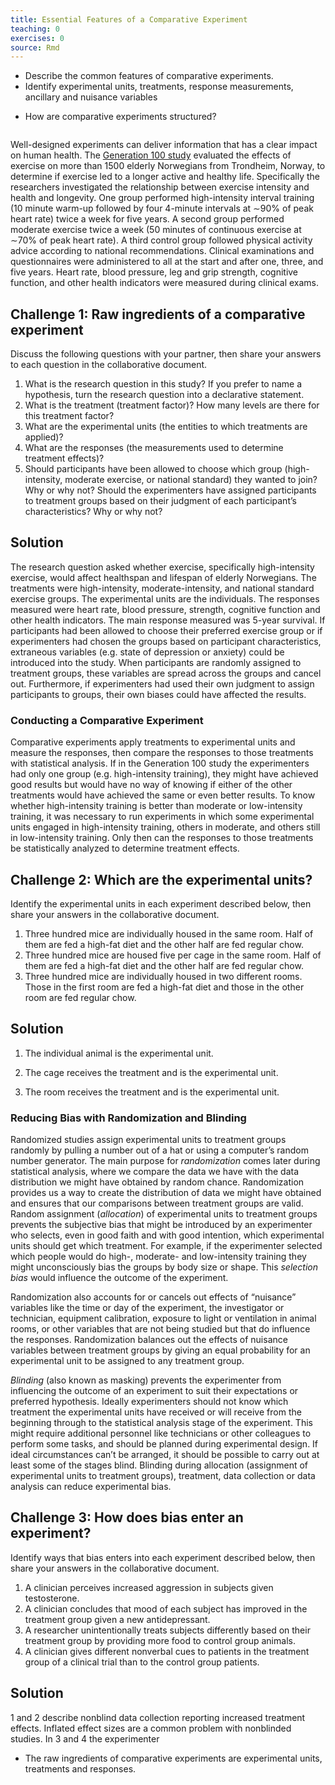 ```yaml
---
title: Essential Features of a Comparative Experiment
teaching: 0
exercises: 0
source: Rmd
---
```


::::::::::::::::::::::::::::::::::::::: objectives

- Describe the common features of comparative experiments.
- Identify experimental units, treatments, response measurements, ancillary and nuisance variables

::::::::::::::::::::::::::::::::::::::::::::::::::

:::::::::::::::::::::::::::::::::::::::: questions

- How are comparative experiments structured?

::::::::::::::::::::::::::::::::::::::::::::::::::

```r
```

Well-designed experiments can deliver information that has a clear impact on 
human health. The 
[Generation 100 study](https://bmjopen.bmj.com/content/5/2/e007519)
evaluated the effects of exercise on more than 1500 elderly Norwegians from
Trondheim, Norway, to determine if exercise led to a longer active and healthy
life. Specifically the researchers investigated the relationship between
exercise intensity and health and longevity. One group performed high-intensity
interval training (10 minute warm-up followed by four 4-minute intervals at ∼90%
of peak heart rate) twice a week for five years. A second group performed
moderate exercise twice a week (50 minutes of continuous exercise at ∼70% of
peak heart rate). A third control group followed physical activity advice
according to national recommendations.
Clinical examinations and questionnaires were administered to all at the start
and after one, three, and five years. Heart rate, blood pressure, leg and grip
strength, cognitive function, and other health indicators were measured during
clinical exams.

:::::::::::::::::::::::::::::::::::::::  challenge

## Challenge 1: Raw ingredients of a comparative experiment

Discuss the following questions with your partner, then share your answers
to each question in the collaborative document.

1. What is the research question in this study? If you prefer to name a
  hypothesis, turn the research question into a declarative statement.
2. What is the treatment (treatment factor)? How many levels are there for
  this treatment factor?
3. What are the experimental units (the entities to which treatments are
  applied)?
4. What are the responses (the measurements used to determine treatment
  effects)?
5. Should participants have been allowed to choose which group
  (high-intensity, moderate exercise, or national standard) they wanted to
  join? Why or why not? Should the experimenters have assigned participants
  to treatment groups based on their judgment of each participant's
  characteristics? Why or why not?

:::::::::::::::  solution

## Solution

The research question asked whether exercise, specifically high-intensity
exercise, would affect healthspan and lifespan of elderly Norwegians. The
treatments were high-intensity, moderate-intensity, and national standard
exercise groups. The experimental units are the individuals. The responses
measured were heart rate, blood pressure, strength, cognitive function and
other health indicators. The main response measured was 5-year survival.
If participants had been allowed to choose their preferred exercise group
or if experimenters had chosen the groups based on participant
characteristics, extraneous variables (e.g. state of depression or anxiety) 
could be introduced into the study. When participants are randomly assigned to
treatment groups, these variables are spread across the groups and cancel
out. Furthermore, if experimenters had used their own judgment to assign
participants to groups, their own biases could have affected the results.



:::::::::::::::::::::::::

::::::::::::::::::::::::::::::::::::::::::::::::::

### Conducting a Comparative Experiment

Comparative experiments apply treatments to experimental units and measure the
responses, then compare the responses to those treatments with statistical
analysis. If in the Generation 100 study the experimenters had only one group
(e.g. high-intensity training), they might have achieved good results but would 
have no way of knowing if either of the other treatments would have achieved the 
same or even better results. To know whether high-intensity training is better 
than moderate or low-intensity training, it was necessary to run experiments in 
which some experimental units engaged in high-intensity training, others in 
moderate, and others still in low-intensity training. Only then can the 
responses to those treatments be statistically analyzed to determine treatment effects.

:::::::::::::::::::::::::::::::::::::::  challenge

## Challenge 2: Which are the experimental units?

Identify the experimental units in each experiment described below, then share
your answers in the collaborative document.

1. Three hundred mice are individually housed in the same room. Half of them
  are fed a high-fat diet and the other half are fed regular chow.
2. Three hundred mice are housed five per cage in the same room. Half of them
  are fed a high-fat diet and the other half are fed regular chow.
3. Three hundred mice are individually housed in two different rooms. Those in
  the first room are fed a high-fat diet and those in the other room are fed
  regular chow.

:::::::::::::::  solution

## Solution

1. The individual animal is the experimental unit.

2. The cage receives the treatment and is the experimental unit.

3. The room receives the treatment and is the experimental unit.

:::::::::::::::::::::::::

::::::::::::::::::::::::::::::::::::::::::::::::::

### Reducing Bias with Randomization and Blinding

Randomized studies assign experimental units to treatment groups randomly by
pulling a number out of a hat or using a computer's random number generator. The
main purpose for *randomization* comes later during statistical analysis, where
we compare the data we have with the data distribution we might have obtained
by random chance. Randomization provides us a way to create the distribution of 
data we might have obtained and ensures that our comparisons between treatment 
groups are valid. Random assignment (*allocation*) of experimental units to 
treatment groups prevents the subjective bias that might be introduced by an 
experimenter who selects, even in good faith and with good intention, which 
experimental units should get which treatment. For example, if the experimenter 
selected which people would do high-, moderate- and low-intensity training they 
might unconsciously bias the groups by body size or shape. This *selection bias* 
would influence the outcome of the experiment.

Randomization also accounts for or cancels out effects of "nuisance" variables 
like the time or day of the experiment, the investigator or technician, 
equipment calibration, exposure to light or ventilation in animal rooms, or 
other variables that are not being studied but that do influence the responses. Randomization balances out the effects of nuisance variables between treatment 
groups by giving an equal probability for an experimental unit to be assigned to 
any treatment group.

*Blinding* (also known as masking) prevents the experimenter from influencing 
the outcome of an experiment to suit their expectations or preferred hypothesis.
Ideally experimenters should not know which treatment the experimental units
have received or will receive from the beginning through to the statistical 
analysis stage of the experiment. This might require additional personnel like 
technicians or other colleagues to perform some tasks, and should be planned 
during experimental design. If ideal circumstances can't be arranged, it should 
be possible to carry out at least some of the stages blind. Blinding during
allocation (assignment of experimental units to treatment groups), treatment,
data collection or data analysis can reduce experimental bias.

:::::::::::::::::::::::::::::::::::::::  challenge

## Challenge 3: How does bias enter an experiment?

Identify ways that bias enters into each experiment described below, then
share your answers in the collaborative document.

1. A clinician perceives increased aggression in subjects given testosterone.
2. A clinician concludes that mood of each subject has improved in the
  treatment group given a new antidepressant.
3. A researcher unintentionally treats subjects differently based on their
  treatment group by providing more food to control group animals.
4. A clinician gives different nonverbal cues to patients in the treatment
  group of a clinical trial than to the control group patients.

:::::::::::::::  solution

## Solution

1 and 2 describe nonblind data collection reporting increased treatment
effects. Inflated effect sizes are a common problem with nonblinded studies.
In 3 and 4 the experimenter

:::::::::::::::::::::::::

::::::::::::::::::::::::::::::::::::::::::::::::::



:::::::::::::::::::::::::::::::::::::::: keypoints

- The raw ingredients of comparative experiments are experimental units, treatments and responses.

::::::::::::::::::::::::::::::::::::::::::::::::::


